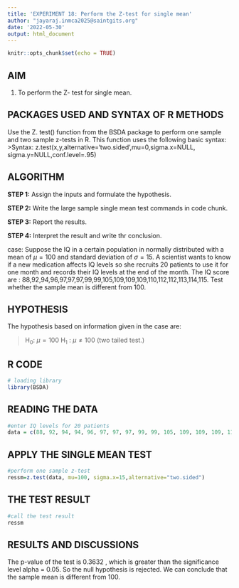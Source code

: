 ---
title: 'EXPERIMENT 18: Perform the Z-test for single mean'
author: "jayaraj.inmca2025@saintgits.org"
date: '2022-05-30'
output: html_document
---

```{r setup, include=FALSE}
knitr::opts_chunk$set(echo = TRUE)
```

## AIM

1.  To perform the Z- test for single mean.

## PACKAGES USED AND SYNTAX OF R METHODS

Use the Z. test() function from the BSDA package to perform one sample and two sample z-tests in R. This function uses the following basic syntax: 
>Syntax: z.test(x,y,alternative='two.sided',mu=0,sigma.x=NULL, sigma.y=NULL,conf.level=.95)

## ALGORITHM

**STEP 1:** Assign the inputs and formulate the hypothesis.

**STEP 2:** Write the large sample single mean test commands in code chunk.

**STEP 3:** Report the results.

**STEP 4:** Interpret the result and write thr conclusion.

case: Suppose the IQ in a certain population in normally distributed with a mean of $\mu = 100$ and standard deviation of $\sigma = 15$. A scientist wants to know if a new medication affects IQ levels so she recruits 20 patients to use it for one month and records their IQ levels at the end of the month. The IQ score are : 88,92,94,96,97,97,97,99,99,105,109,109,109,110,112,112,113,114,115. Test whether the sample mean is different from 100.

## HYPOTHESIS

The hypothesis based on information given in the case are:

>H~0~: $\mu = 100$ H~1~ : $\mu \neq 100$
(two tailed test.)

## R CODE

```{r}
# loading library
library(BSDA)
```

## READING THE DATA

```{r}
#enter IQ levels for 20 patients
data = c(88, 92, 94, 94, 96, 97, 97, 97, 99, 99, 105, 109, 109, 109, 110, 112, 112, 113, 114, 115)
```

## APPLY THE SINGLE MEAN TEST

```{r}
#perform one sample z-test
ressm=z.test(data, mu=100, sigma.x=15,alternative="two.sided")
```

## THE TEST RESULT

```{r}
#call the test result
ressm
```

## RESULTS AND DISCUSSIONS 

The p-value of the test is 0.3632 , which is greater than the significance level alpha = 0.05. So the null hypothesis is rejected. We can conclude that the sample mean is different from 100.

